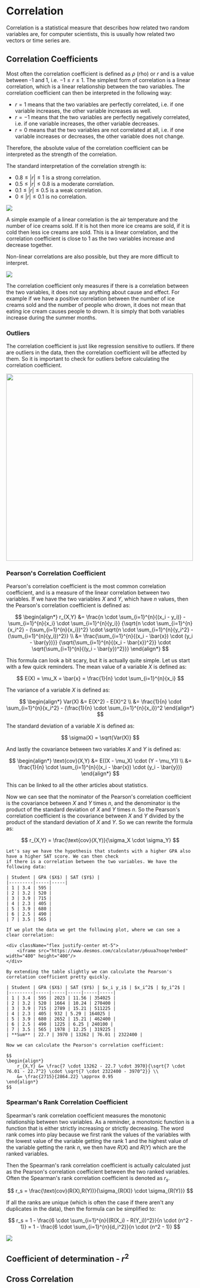 
# Correlation

Correlation is a statistical measure that describes how related two random variables are, for computer scientists, this
is usually how related two vectors or time series are.

## Correlation Coefficients

Most often the correlation coefficient is defined as $\rho$ (rho) or $r$ and is a value between -1 and 1, i.e.
$-1 \leq r \leq 1$. The simplest form of correlation is a linear correlation, which is a linear relationship between
the two variables. The correlation coefficient can then be interpreted in the following way:

- $r = 1$ means that the two variables are perfectly correlated, i.e. if one variable increases, the other variable
increases as well.
- $r = -1$ means that the two variables are perfectly negatively correlated, i.e. if one variable increases, the
other variable decreases.
- $r = 0$ means that the two variables are not correlated at all, i.e. if one variable increases or decreases, the
other variable does not change.

Therefore, the absolute value of the correlation coefficient can be interpreted as the strength of the correlation.

The standard interpretation of the correlation strength is:

- $0.8 \leq |r| \leq 1$ is a strong correlation.
- $0.5 \leq |r| \leq 0.8$ is a moderate correlation.
- $0.1 \leq |r| \leq 0.5$ is a weak correlation.
- $0 \leq |r| \leq 0.1$ is no correlation.

<Image
    src="/compSci/linearCorrelation.png"
    caption="Visualizations of linear correlations, positive and negative."
    width={600}
/>

<Callout type="example">
    A simple example of a linear correlation is the air temperature and the number of ice creams sold. If it is hot
    then more ice creams are sold, if it is cold then less ice creams are sold. This is a linear correlation, and the
    correlation coefficient is close to 1 as the two variables increase and decrease together.
</Callout>

Non-linear correlations are also possible, but they are more difficult to interpret.

<Image
    src="/compSci/nonLinearCorrelation.png"
    caption="Visualizations of linear and non-linear correlations. The top left is the linear correlation coeff.,
    the top right is the non-linear correlation coeff."
    width={600}
/>

<Callout type="warning">
    The correlation coefficient only measures if there is a correlation between the two variables, it does not say
    anything about cause and effect. For example if we have a positive correlation between the number of ice creams
    sold and the number of people who drown, it does not mean that eating ice cream causes people to drown. It is
    simply that both variables increase during the summer months.
</Callout>

### Outliers

The correlation coefficient is just like regression sensitive to outliers. If there are outliers in the data, then
the correlation coefficient will be affected by them. So it is important to check for outliers before calculating the
correlation coefficient.

<Image
    src="/compSci/correlationOutlier.png"
    caption="An example of an outlier affecting the correlation coefficient."
    width="500"
/>

### Pearson's Correlation Coefficient

Pearson's correlation coefficient is the most common correlation coefficient, and is a measure of the linear correlation
between two variables. If we have the two variables $X$ and $Y$, which have $n$ values, then the Pearson's correlation
coefficient is defined as:

$$
\begin{align*}
r_{X,Y} &= \frac{n \cdot \sum_{i=1}^{n}{(x_i - y_i)} - \sum_{i=1}^{n}{x_i} \cdot \sum_{i=1}^{n}{y_i}}
{\sqrt{n \cdot \sum_{i=1}^{n}{x_i^2} - (\sum_{i=1}^{n}{x_i})^2} \cdot \sqrt{n \cdot \sum_{i=1}^{n}{y_i^2} - (\sum_{i=1}^{n}{y_i})^2}} \\
&= \frac{\sum_{i=1}^{n}{(x_i - \bar{x}) \cdot (y_i - \bar{y})}}
{\sqrt{\sum_{i=1}^{n}{(x_i - \bar{x})^2}} \cdot \sqrt{\sum_{i=1}^{n}{(y_i - \bar{y})^2}}}
\end{align*}
$$

This formula can look a bit scary, but it is actually quite simple. Let us start with a few quick reminders. The mean
value of a variable $X$ is defined as:

$$
E(X) = \mu_X = \bar{x} = \frac{1}{n} \cdot \sum_{i=1}^{n}{x_i}
$$

The variance of a variable $X$ is defined as:

$$
\begin{align*}
Var(X) &= E(X^2) - E(X)^2 \\
&= \frac{1}{n} \cdot \sum_{i=1}^{n}{x_i^2} - (\frac{1}{n} \cdot \sum_{i=1}^{n}{x_i})^2
\end{align*}
$$

The standard deviation of a variable $X$ is defined as:

$$
\sigma(X) = \sqrt{Var(X)}
$$

And lastly the covariance between two variables $X$ and $Y$ is defined as:

$$
\begin{align*}
\text{cov}(X,Y) &= E((X - \mu_X) \cdot (Y - \mu_Y)) \\
&= \frac{1}{n} \cdot \sum_{i=1}^{n}{(x_i - \bar{x}) \cdot (y_i - \bar{y})}
\end{align*}
$$

<Callout type="todo">
    This can be linked to all the other articles about statistics.
</Callout>

Now we can see that the nominator of the Pearson's correlation coefficient is the covariance between $X$ and $Y$ times
$n$, and the denominator is the product of the standard deviation of $X$ and $Y$ times $n$. So the Pearson's
correlation coefficient is the covariance between $X$ and $Y$ divided by the product of the standard deviation of $X$
and $Y$. So we can rewrite the formula as:

$$
r_{X,Y} = \frac{\text{cov}(X,Y)}{\sigma_X \cdot \sigma_Y}
$$

<Callout type="example">

    Let's say we have the hypothesis that students with a higher GPA also have a higher SAT score. We can then check
    if there is a correlation between the two variables. We have the following data:

    | Student | GPA ($X$) | SAT ($Y$) |
    |---------|-----|-----|
    | 1 | 3.4 | 595 |
    | 2 | 3.2 | 520 |
    | 3 | 3.9 | 715 |
    | 4 | 2.3 | 405 |
    | 5 | 3.9 | 680 |
    | 6 | 2.5 | 490 |
    | 7 | 3.5 | 565 |

    If we plot the data we get the following plot, where we can see a clear correlation:

    <div className="flex justify-center mt-5">
        <iframe src="https://www.desmos.com/calculator/p6uua7noqe?embed" width="400" height="400"/>
    </div>

    By extending the table slightly we can calculate the Pearson's correlation coefficient pretty quickly.

    | Student | GPA ($X$) | SAT ($Y$) | $x_i y_i$ | $x_i^2$ | $y_i^2$ |
    |---------|-----|-----|-----|-----|-----|
    | 1 | 3.4 | 595 | 2023 | 11.56 | 354025 |
    | 2 | 3.2 | 520 | 1664 | 10.24 | 270400 |
    | 3 | 3.9 | 715 | 2789 | 15.21 | 511225 |
    | 4 | 2.3 | 405 | 932 | 5.29 | 164025 |
    | 5 | 3.9 | 680 | 2652 | 15.21 | 462400 |
    | 6 | 2.5 | 490 | 1225 | 6.25 | 240100 |
    | 7 | 3.5 | 565 | 1978 | 12.25 | 319225 |
    | **Sum** | 22.7 | 3970 | 13262 | 76.01 | 2322400 |

    Now we can calculate the Pearson's correlation coefficient:

    $$
    \begin{align*}
        r_{X,Y} &= \frac{7 \cdot 13262 - 22.7 \cdot 3970}{\sqrt{7 \cdot 76.01 - 22.7^2} \cdot \sqrt{7 \cdot 2322400 - 3970^2}} \\
        &= \frac{2715}{2864.22} \approx 0.95
    \end{align*}
    $$

</Callout>

### Spearman's Rank Correlation Coefficient

Spearman's rank correlation coefficient measures the monotonic relationship between two variables. As a reminder, a
monotonic function is a function that is either strictly increasing or strictly decreasing. The word rank comes into
play because we first rank the values of the variables with the lowest value of the variable getting the rank 1 and
the highest value of the variable getting the rank $n$, we then have $R(X)$ and $R(Y)$ which are the ranked variables.

Then the Spearman's rank correlation coefficient is actually calculated just as the Pearson's correlation coefficient
between the two ranked variables. Often the Spearman's rank correlation coefficient is denoted as $r_s$.

$$
r_s = \frac{\text{cov}(R(X),R(Y))}{\sigma_{R(X)} \cdot \sigma_{R(Y)}}
$$

If all the ranks are unique (which is often the case if there aren't any duplicates in the data), then the formula can
be simplified to:

$$
r_s = 1 - \frac{6 \cdot \sum_{i=1}^{n}{(R(X_i) - R(Y_i))^2}}{n \cdot (n^2 - 1)} = 1 - \frac{6 \cdot \sum_{i=1}^{n}{d_i^2}}{n \cdot (n^2 - 1)}
$$

<Image
    src="/compSci/spearmanCorrelation.png"
    caption="Visualizations of Spearman's rank correlation coefficient compared to Pearson's correlation coefficient."
    width={300}
/>

## Coefficient of determination - $r^2$

## Cross Correlation


